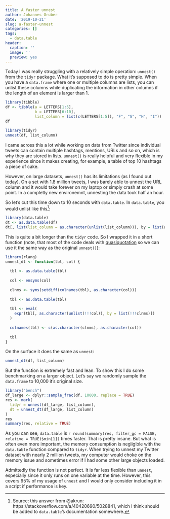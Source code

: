 ```yaml
---
title: A faster unnest
author: Johannes Gruber
date: '2019-10-21'
slug: a-faster-unnest
categories: []
tags:
  - data.table
header:
  caption: ''
  image: ''
  preview: yes
---
```


Today I was really struggling with a relatively simple operation: `unnest()` from the `tidyr` package. What it's supposed to do is pretty simple. When you have a `data.frame` where one or multiple columns are lists, you can unlist these columns while duplicating the information in other columns if the length of an element is larger than 1.

```r
library(tibble)
df <- tibble(a = LETTERS[1:5],
             b = LETTERS[6:10],
             list_column = list(c(LETTERS[1:5]), "F", "G", "H", "I"))
df
```

```r
library(tidyr)
unnest(df, list_column)
```

I came across this a lot while working on data from Twitter since individual tweets can contain multiple hashtags, mentions, URLs and so on, which is why they are stored in lists. `unnest()` is really helpful and very flexible in my experience since it makes creating, for example, a table of top 10 hashtags a piece of cake.

However, on large datasets, `unnest()` has its limitations (as I found out today). On a set with 1.8 million tweets, I was barely able to unnest the URL column and it would take forever on my laptop or simply crash at some point. In a completly new environemnt, unnesting the data took half an hour.

So let's cut this time down to 10 seconds with `data.table`. In `data.table`, you would unlist like this^[Source: this answer from @akrun: https://stackoverflow.com/a/40420690/5028841, which I think should be added to `data.table`'s documentation somewhere.]:

```r
library(data.table)
dt <- as.data.table(df)
dt[, list(list_column = as.character(unlist(list_column))), by = list(a, b)]
```

This is quite a bit longer than the `tidyr` code. So I wrapped it in a short function (note, that most of the code deals with [quasiquotation](https://adv-r.hadley.nz/quasiquotation.html) so we can use it the same way as the original `unnest()`):

```r
library(rlang)
unnest_dt <- function(tbl, col) {
  
  tbl <- as.data.table(tbl)
  
  col <- ensyms(col)
  
  clnms <- syms(setdiff(colnames(tbl), as.character(col)))
  
  tbl <- as.data.table(tbl)
  
  tbl <- eval(
    expr(tbl[, as.character(unlist(!!!col)), by = list(!!!clnms)])
  )
  
  colnames(tbl) <- c(as.character(clnms), as.character(col))
  
  tbl
}
```

On the surface it does the same as `unnest`:

```r
unnest_dt(df, list_column)
```

But the function is extremely fast and lean. To show this I do some benchmarking on a larger object. Let's say we randomly sample the `data.frame` to 10,000 it's original size.

```r
library("bench")
df_large <- dplyr::sample_frac(df, 10000, replace = TRUE)
res <- mark(
  tidyr = unnest(df_large, list_column),
  dt = unnest_dt(df_large, list_column)
)
res
summary(res, relative = TRUE)
```

As you can see, `data.table` is `r round(summary(res, filter_gc = FALSE, relative = TRUE)$min[1])` times faster. That is pretty insane. But what is often even more important, the memory consumption is negligible with the `data.table` function compared to `tidyr`. When trying to unnest my Twitter dataset with nearly 2 million tweets, my computer would choke on the memory issue and sometimes error if I had some other large objects loaded.

Admittedly the function is not perfect. It is far less flexible than `unnest`, especially since it only runs on one variable at the time. However, this covers 95% of my usage of `unnest` and I would only consider including it in a script if performance is key.

